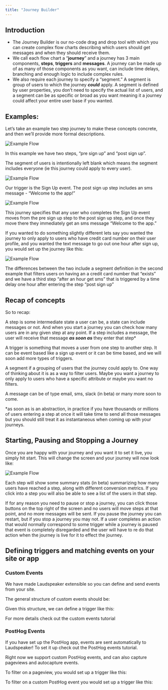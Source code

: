 ```yaml
---
title: "Journey Builder"
---
```


## Introduction[](#introduction "Direct link to heading")

- The Journey Builder is our no-code drag and drop tool with which you can
  create complex flow charts describing which users should get messages and when
  they should receive them.
- We call each flow chart a “**journey**” and a journey has 3 main components,
  **steps**, **triggers** and **messages**. A journey can be made up of as many
  of those components as you want, can include time delays, branching and enough
  logic to include complex rules.
- We also require each journey to specify a “segment.” A segment is group of
  users to which the journey **_could_** apply. A segment is defined by user
  properties, you don’t need to specify the actual list of users, and a segment
  can be as specific or broad as you want meaning it a journey could affect your
  entire user base if you wanted.

## Examples:[](#examples "Direct link to heading")

Let’s take an example two step journey to make these concepts concrete, and then
we’ll provide more formal descriptions.

![Example Flow](/images/guides/product-manual/two_step-568d17efb763bbe80068b5d0e5675b20.png)

In this example we have two steps, “pre sign up” and “post sign up”.

The segment of users is intentionally left blank which means the segment
includes everyone (ie this journey could apply to every user).

![Example Flow](/images/guides/product-manual/segment-6bc6b564af2ec6c2c9bac5ddefd38e7c.png)

Our trigger is the Sign Up event. The post sign up step includes an sms
message - “Welcome to the app!”

![Example Flow](/images/guides/product-manual/custom_event-4f64dbe5e5f82ac49656d378c7e39c4f.png)

This journey specifies that any user who completes the Sign Up event moves from
the pre sign up step to the post sign up step, and once they move there they
immediately get an sms message “Welcome to the app.”

If you wanted to do something slightly different lets say you wanted the journey
to only apply to users who have credit card number on their user profile, and
you wanted the text message to go out one hour after sign up, you would set up
the journey like this:

![Example Flow](/images/guides/product-manual/three_step-9f7a393f53a18ed12f869ad47e32d54e.png)

The differences between the two include a segment definition in the second
example that filters users on having an a credit card number that “exists” and
we have a third step “after an hour get sms” that is triggered by a time delay
one hour after entering the step “post sign up”

## Recap of concepts[](#recap-of-concepts "Direct link to heading")

So to recap:

A step is some intermediate state a user can be, a state can include messages or
not. And when you start a journey you can check how many users are in any given
step at any point. If a step includes a message, the user will receive that
message **_as soon as_** they enter that step\*

A trigger is something that moves a user from one step to another step. It can
be event based like a sign up event or it can be time based, and we will soon
add more types of triggers.

A segment if a grouping of users that the journey could apply to. One way of
thinking about it is as a way to filter users. Maybe you want a journey to only
apply to users who have a specific attribute or maybe you want no filters.

A message can be of type email, sms, slack (in beta) or many more soon to come.

\*as soon as is an abstraction, in practice if you have thousands or millions of
users entering a step at once it will take time to send all those messages but
you should still treat it as instantaneous when coming up with your journeys.

## Starting, Pausing and Stopping a Journey[](#starting-pausing-and-stopping-a-journey "Direct link to heading")

Once you are happy with your journey and you want it to set it live, you simply
hit start. This will change the screen and your journey will now look like:

![Example Flow](/images/guides/product-manual/journey_stats-6c5155790f74a220219379290c0b7e94.png)

Each step will show some summary stats (in beta) summarizing how many users have
reached a step, along with different conversion metrics. If you click into a
step you will also be able to see a list of the users in that step.

If for any reason you need to pause or stop a journey, you can click those
buttons on the top right of the screen and no users will move steps at that
point, and no more messages will be sent. If you pause the journey you can
restart, but if you stop a journey you may not. If a user completes an action
that would normally correspond to some trigger while a journey is paused that
event is completely disregarded and the user will have to re do that action when
the journey is live for it to effect the journey.

## Defining triggers and matching events on your site or app[](#defining-triggers-and-matching-events-on-your-site-or-app "Direct link to heading")

### Custom Events[](#custom-events "Direct link to heading")

We have made Laudspeaker extensible so you can define and send events from your
site.

The general structure of custom events should be:

Given this structure, we can define a trigger like this:

For more details check out the custom events tutorial

### PostHog Events[](#posthog-events "Direct link to heading")

If you have set up the PostHog app, events are sent automatically to
Laudspeaker! To set it up check out the PostHog events tutorial.

Right now we support custom PostHog events, and can also capture pageviews and
autocapture events.

To filter on a pageview, you would set up a trigger like this:

To filter on a custom PostHog event you would set up a trigger like this:
